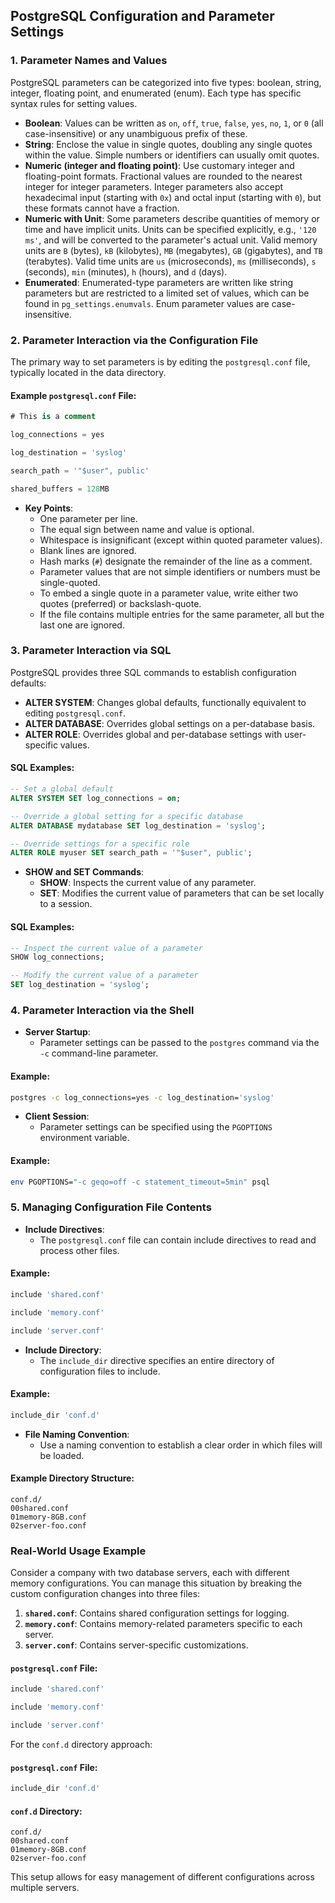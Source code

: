 ## PostgreSQL Configuration and Parameter Settings

### 1. Parameter Names and Values

PostgreSQL parameters can be categorized into five types: boolean, string, integer, floating point, and enumerated (enum). Each type has specific syntax rules for setting values.

- **Boolean**: Values can be written as `on`, `off`, `true`, `false`, `yes`, `no`, `1`, or `0` (all case-insensitive) or any unambiguous prefix of these.
- **String**: Enclose the value in single quotes, doubling any single quotes within the value. Simple numbers or identifiers can usually omit quotes.
- **Numeric (integer and floating point)**: Use customary integer and floating-point formats. Fractional values are rounded to the nearest integer for integer parameters. Integer parameters also accept hexadecimal input (starting with `0x`) and octal input (starting with `0`), but these formats cannot have a fraction.
- **Numeric with Unit**: Some parameters describe quantities of memory or time and have implicit units. Units can be specified explicitly, e.g., `'120 ms'`, and will be converted to the parameter's actual unit. Valid memory units are `B` (bytes), `kB` (kilobytes), `MB` (megabytes), `GB` (gigabytes), and `TB` (terabytes). Valid time units are `us` (microseconds), `ms` (milliseconds), `s` (seconds), `min` (minutes), `h` (hours), and `d` (days).
- **Enumerated**: Enumerated-type parameters are written like string parameters but are restricted to a limited set of values, which can be found in `pg_settings.enumvals`. Enum parameter values are case-insensitive.

### 2. Parameter Interaction via the Configuration File

The primary way to set parameters is by editing the `postgresql.conf` file, typically located in the data directory.

#### Example `postgresql.conf` File:

```sql
# This is a comment

log_connections = yes

log_destination = 'syslog'

search_path = '"$user", public'

shared_buffers = 128MB
```

- **Key Points**:
  - One parameter per line.
  - The equal sign between name and value is optional.
  - Whitespace is insignificant (except within quoted parameter values).
  - Blank lines are ignored.
  - Hash marks (`#`) designate the remainder of the line as a comment.
  - Parameter values that are not simple identifiers or numbers must be single-quoted.
  - To embed a single quote in a parameter value, write either two quotes (preferred) or backslash-quote.
  - If the file contains multiple entries for the same parameter, all but the last one are ignored.

### 3. Parameter Interaction via SQL

PostgreSQL provides three SQL commands to establish configuration defaults:

- **ALTER SYSTEM**: Changes global defaults, functionally equivalent to editing `postgresql.conf`.
- **ALTER DATABASE**: Overrides global settings on a per-database basis.
- **ALTER ROLE**: Overrides global and per-database settings with user-specific values.

#### SQL Examples:

```sql
-- Set a global default
ALTER SYSTEM SET log_connections = on;

-- Override a global setting for a specific database
ALTER DATABASE mydatabase SET log_destination = 'syslog';

-- Override settings for a specific role
ALTER ROLE myuser SET search_path = '"$user", public';
```

- **SHOW and SET Commands**:
  - **SHOW**: Inspects the current value of any parameter.
  - **SET**: Modifies the current value of parameters that can be set locally to a session.

#### SQL Examples:

```sql
-- Inspect the current value of a parameter
SHOW log_connections;

-- Modify the current value of a parameter
SET log_destination = 'syslog';
```

### 4. Parameter Interaction via the Shell

- **Server Startup**:
  - Parameter settings can be passed to the `postgres` command via the `-c` command-line parameter.

#### Example:

```sh
postgres -c log_connections=yes -c log_destination='syslog'
```

- **Client Session**:
  - Parameter settings can be specified using the `PGOPTIONS` environment variable.

#### Example:

```sh
env PGOPTIONS="-c geqo=off -c statement_timeout=5min" psql
```

### 5. Managing Configuration File Contents

- **Include Directives**:
  - The `postgresql.conf` file can contain include directives to read and process other files.

#### Example:

```sql
include 'shared.conf'

include 'memory.conf'

include 'server.conf'
```

- **Include Directory**:
  - The `include_dir` directive specifies an entire directory of configuration files to include.

#### Example:

```sql
include_dir 'conf.d'
```

- **File Naming Convention**:
  - Use a naming convention to establish a clear order in which files will be loaded.

#### Example Directory Structure:

```
conf.d/
00shared.conf
01memory-8GB.conf
02server-foo.conf
```

### Real-World Usage Example

Consider a company with two database servers, each with different memory configurations. You can manage this situation by breaking the custom configuration changes into three files:

1. **`shared.conf`**: Contains shared configuration settings for logging.
2. **`memory.conf`**: Contains memory-related parameters specific to each server.
3. **`server.conf`**: Contains server-specific customizations.

#### `postgresql.conf` File:

```sql
include 'shared.conf'

include 'memory.conf'

include 'server.conf'
```

For the `conf.d` directory approach:

#### `postgresql.conf` File:

```sql
include_dir 'conf.d'
```

#### `conf.d` Directory:

```
conf.d/
00shared.conf
01memory-8GB.conf
02server-foo.conf
```

This setup allows for easy management of different configurations across multiple servers.
